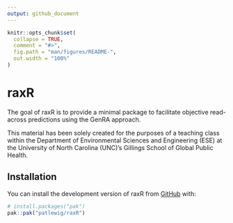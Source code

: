 ```yaml
---
output: github_document
---
```


<!-- README.md is generated from README.Rmd. Please edit that file -->

```r
knitr::opts_chunk$set(
  collapse = TRUE,
  comment = "#>",
  fig.path = "man/figures/README-",
  out.width = "100%"
)
```

# raxR

<!-- badges: start -->
<!-- badges: end -->

The goal of raxR is to provide a minimal package to facilitate objective read-across predictions using the GenRA approach.

This material has been solely created for the purposes of a teaching class within the Department of Environmental Sciences and Engineering (ESE) at the University of North Carolina (UNC)’s Gillings School of Global Public Health.

## Installation

You can install the development version of raxR from [GitHub](https://github.com/patlewig/raxR) with:

``` r
# install.packages("pak")
pak::pak("patlewig/raxR")
```

